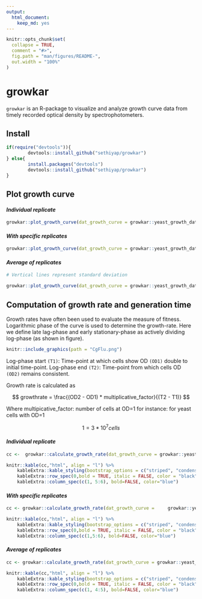 ```yaml
---
output:
  html_document:
    keep_md: yes
---
```


```r
knitr::opts_chunk$set(
  collapse = TRUE,
  comment = "#>",
  fig.path = "man/figures/README-",
  out.width = "100%"
)
```

# growkar

`growkar` is an R-package to visualize and analyze growth curve data from timely 
recorded optical density by spectrophotometers.

## Install

```r
if(require("devtools")){
        devtools::install_github("sethiyap/growkar")
} else{
        install.packages("devtools")
        devtools::install_github("sethiyap/growkar")
}
```

## Plot growth curve

#### *Individual replicate*
```r
growkar::plot_growth_curve(dat_growth_curve = growkar::yeast_growth_data)
```

#### *With specific replicates*
```r
growkar::plot_growth_curve(dat_growth_curve = growkar::yeast_growth_data, average_replicates = FALSE, select_replicates = c("R1", "R2"))
```

#### *Average of replicates*
```r
# Vertical lines represent standard deviation

growkar::plot_growth_curve(dat_growth_curve = growkar::yeast_growth_data, average_replicates = TRUE)

```

## Computation of growth rate and generation time

Growth rates have often been used to evaluate the measure of fitness. Logarithmic phase of the curve is used to determine the growth-rate. Here we define late lag-phase and early stationary-phase as actively dividing log-phase  (as shown in figure). 

```r
knitr::include_graphics(path = "CgFlu.png")

```

Log-phase start `(T1)`: Time-point at which cells show OD `(OD1)` double to initial time-point.
Log-phase end `(T2)`: Time-point from which cells OD `(OD2)` remains consistent.

Growth rate is calculated as

$$
  growthrate = \frac{(OD2 - OD1) * multiplicative_factor}{(T2  - T1)}
$$ 

Where multipicative_factor: number of cells at OD=1
    for instance: for yeast cells with OD=1
    
$$
  {1 = 3*10^7 cells}
$$ 

#### *Individual replicate*
```r

cc <-  growkar::calculate_growth_rate(dat_growth_curve = growkar::yeast_growth_data)

knitr::kable(cc,"html", align = "l") %>%
    kableExtra::kable_styling(bootstrap_options = c("striped", "condensed", "responsive"), full_width = F,font_size =14,  stripe_color = "aquamarine3") %>%
    kableExtra::row_spec(0,bold = TRUE, italic = FALSE, color = "black") %>%
    kableExtra::column_spec(c(1, 5:6), bold=FALSE, color="blue")
```

#### *With specific replicates*
```r

cc <- growkar::calculate_growth_rate(dat_growth_curve =     growkar::yeast_growth_data, average_replicates = FALSE, select_replicates = c("R1", "R2"))

knitr::kable(cc,"html", align = "l") %>%
    kableExtra::kable_styling(bootstrap_options = c("striped", "condensed", "responsive"), full_width = F,font_size =14,  stripe_color = "aquamarine3") %>%
    kableExtra::row_spec(0,bold = TRUE, italic = FALSE, color = "black") %>%
    kableExtra::column_spec(c(1,5:6), bold=FALSE, color="blue")
```

#### *Average of replicates*
```r

cc <- growkar::calculate_growth_rate(dat_growth_curve = growkar::yeast_growth_data, average_replicates = TRUE)

knitr::kable(cc,"html", align = "l") %>%
    kableExtra::kable_styling(bootstrap_options = c("striped", "condensed", "responsive"), full_width = F,font_size =14,  stripe_color = "aquamarine3") %>%
    kableExtra::row_spec(0,bold = TRUE, italic = FALSE, color = "black") %>%
    kableExtra::column_spec(c(1, 4:5), bold=FALSE, color="blue")
```



